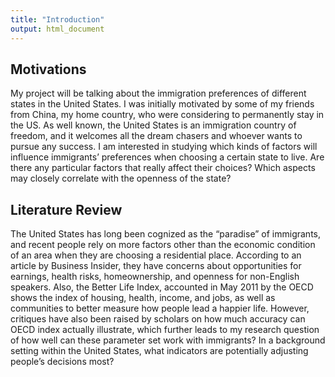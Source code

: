 ```yaml
---
title: "Introduction"
output: html_document
---
```


## Motivations

My project will be talking about the immigration preferences of different states in the United States. I was initially motivated by some of my friends from China, my home country, who were considering to permanently stay in the US. As well known, the United States is an immigration country of freedom, and it welcomes all the dream chasers and whoever wants to pursue any success. I am interested in studying which kinds of factors will influence immigrants' preferences when choosing a certain state to live. Are there any particular factors that really affect their choices? Which aspects may closely correlate with the openness of the state? 

## Literature Review

The United States has long been cognized as the "paradise" of immigrants, and recent people rely on more factors other than the economic condition of an area when they are choosing a residential place. According to an article by Business Insider, they have concerns about opportunities for earnings, health risks, homeownership, and openness for non-English speakers. Also, the Better Life Index, accounted in May 2011 by the OECD  shows the index of housing, health, income, and jobs, as well as communities to better measure how people lead a happier life. However, critiques have also been raised by scholars on how much accuracy can OECD index actually illustrate, which further leads to my research question of how well can these parameter set work with immigrants? In a background setting within the United States, what indicators are potentially adjusting people's decisions most? 



